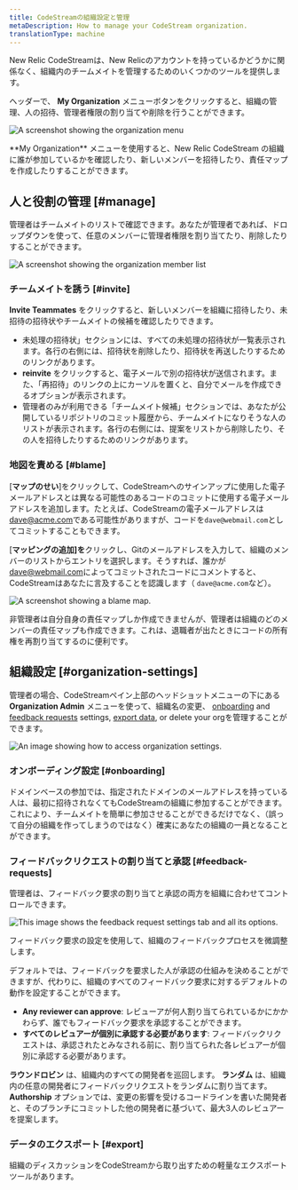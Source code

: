 ```yaml
---
title: CodeStreamの組織設定と管理
metaDescription: How to manage your CodeStream organization.
translationType: machine
---
```







New Relic CodeStreamは、New Relicのアカウントを持っているかどうかに関係なく、組織内のチームメイトを管理するためのいくつかのツールを提供します。

ヘッダーで、 **My Organization** メニューボタンをクリックすると、組織の管理、人の招待、管理者権限の割り当てや削除を行うことができます。

<img
  title="organization-menu"
  alt="A screenshot showing the organization menu"
  src={codestreamOrganizationMenu}
/>

<figcaption>
  **My Organization** メニューを使用すると、New Relic CodeStream の組織に誰が参加しているかを確認したり、新しいメンバーを招待したり、責任マップを作成したりすることができます。
</figcaption>

## 人と役割の管理 [#manage]

管理者はチームメイトのリストで確認できます。あなたが管理者であれば、ドロップダウンを使って、任意のメンバーに管理者権限を割り当てたり、削除したりすることができます。

<img
  title="organization-members"
  alt="A screenshot showing the organization member list"
  src={codestreamOrganizationMemberList}
/>

### チームメイトを誘う [#invite]

**Invite Teammates** をクリックすると、新しいメンバーを組織に招待したり、未招待の招待状やチームメイトの候補を確認したりできます。

* 未処理の招待状」セクションには、すべての未処理の招待状が一覧表示されます。各行の右側には、招待状を削除したり、招待状を再送したりするためのリンクがあります。
* **reinvite** をクリックすると、電子メールで別の招待状が送信されます。また、「再招待」のリンクの上にカーソルを置くと、自分でメールを作成できるオプションが表示されます。
* 管理者のみが利用できる「チームメイト候補」セクションでは、あなたが公開しているリポジトリのコミット履歴から、チームメイトになりそうな人のリストが表示されます。各行の右側には、提案をリストから削除したり、その人を招待したりするためのリンクがあります。

### 地図を責める [#blame]

\[**マップのせい**]をクリックして、CodeStreamへのサインアップに使用した電子メールアドレスとは異なる可能性のあるコードのコミットに使用する電子メールアドレスを追加します。たとえば、CodeStreamの電子メールアドレスは[dave@acme.com](mailto:dave@acme.com)である可能性がありますが、コードを`dave@webmail.com`としてコミットすることもできます。

\[**マッピングの追加]を**クリックし、Gitのメールアドレスを入力して、組織のメンバーのリストからエントリを選択します。そうすれば、誰かが[dave@webmail.com](mailto:dave@webmail.com)によってコミットされたコードにコメントすると、CodeStreamはあなたに言及することを認識します（ `dave@acme.com`など）。

<img
  title="blame-map"
  alt="A screenshot showing a blame map."
  src={codestreamBlameMap}
/>

非管理者は自分自身の責任マップしか作成できませんが、管理者は組織のどのメンバーの責任マップも作成できます。これは、退職者が出たときにコードの所有権を再割り当てするのに便利です。

## 組織設定 [#organization-settings]

管理者の場合、CodeStreamペイン上部のヘッドショットメニューの下にある **Organization Admin** メニューを使って、組織名の変更、 [onboarding](#onboarding) and [feedback requests](#feedback-request) settings, [export data](#export), or delete your orgを管理することができます。

<img
  title="Organization settings"
  alt="An image showing how to access organization settings."
  src={codestreamOrganizationMenuOptions}
/>

### オンボーディング設定 [#onboarding]

ドメインベースの参加では、指定されたドメインのメールアドレスを持っている人は、最初に招待されなくてもCodeStreamの組織に参加することができます。これにより、チームメイトを簡単に参加させることができるだけでなく、（誤って自分の組織を作ってしまうのではなく）確実にあなたの組織の一員となることができます。

### フィードバックリクエストの割り当てと承認 [#feedback-requests]

管理者は、フィードバック要求の割り当てと承認の両方を組織に合わせてコントロールできます。

<img
  title="Feedback request settings"
  alt="This image shows the feedback request settings tab and all its options."
  src={codestreamFeedbackRequestTeamSettings}
/>

<figcaption>
  フィードバック要求の設定を使用して、組織のフィードバックプロセスを微調整します。
</figcaption>

デフォルトでは、フィードバックを要求した人が承認の仕組みを決めることができますが、代わりに、組織のすべてのフィードバック要求に対するデフォルトの動作を設定することができます。

* **Any reviewer can approve**: レビューアが何人割り当てられているかにかかわらず、誰でもフィードバック要求を承認することができます。
* **すべてのレビュアーが個別に承認する必要があります**: フィードバックリクエストは、承認されたとみなされる前に、割り当てられた各レビュアーが個別に承認する必要があります。

**ラウンドロビン** は、組織内のすべての開発者を巡回します。 **ランダム** は、組織内の任意の開発者にフィードバックリクエストをランダムに割り当てます。 **Authorship** オプションでは、変更の影響を受けるコードラインを書いた開発者と、そのブランチにコミットした他の開発者に基づいて、最大3人のレビュアーを提案します。

### データのエクスポート [#export]

組織のディスカッションをCodeStreamから取り出すための軽量なエクスポートツールがあります。
